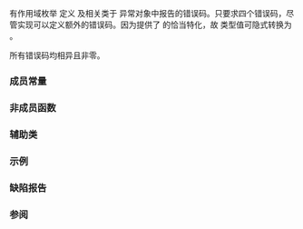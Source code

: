 {{cpp/title|future_errc}}
{{cpp/thread/future_errc/navbar}}
{{ddcl|header=future|since=c++11|1=
enum class future_errc {
    broken_promise             = /* 由实现定义 */,
    future_already_retrieved   = /* 由实现定义 */,
    promise_already_satisfied  = /* 由实现定义 */,
    no_state                   = /* 由实现定义 */
};
}}

有作用域枚举 {{tt|std::future_errc}} 定义 {{lc|std::future}} 及相关类于 {{lc|std::future_error}} 异常对象中报告的错误码。只要求四个错误码，尽管实现可以定义额外的错误码。因为提供了 {{lc|std::is_error_code_enum}} 的恰当特化，故 {{tt|std::future_errc}} 类型值可隐式转换为 {{lc|std::error_code}}。

所有错误码均相异且非零。

===成员常量===
{{dsc begin}}
{{dsc hitem|枚举项|含义}}
{{dsc|{{tt|broken_promise}}|异步任务已放弃其共享状态}}
{{dsc|{{tt|future_already_retrieved}}|已经通过 {{lc|std::future}} 访问了共享状态的内容}}
{{dsc|{{tt|promise_already_satisfied}}|试图两次存储值于共享状态}}
{{dsc|{{tt|no_state}}|试图访问无关联共享状态的 {{lc|std::promise}} 或 {{lc|std::future}}}}
{{dsc end}}

===非成员函数===
{{dsc begin}}
{{dsc inc|cpp/thread/future_errc/dsc make_error_code}}
{{dsc inc|cpp/thread/future_errc/dsc make_error_condition}}
{{dsc end}}

===辅助类===
{{dsc begin}}
{{dsc inc|cpp/thread/future_errc/dsc is_error_code_enum}}
{{dsc end}}

===示例===
{{example}}

===缺陷报告===
{{dr list begin}}
{{dr list item|wg=lwg|dr=2056|std=C++11|before={{tt|broken_promise}} 曾被指定为约定上用于表示“无错误”的零|after=指定为非零}}
{{dr list end}}

===参阅===
{{dsc begin}}
{{dsc inc|cpp/error/dsc error_code}}
{{dsc inc|cpp/error/dsc error_condition}}
{{dsc end}}

{{langlinks|de|en|es|fr|it|ja|pt|ru}}